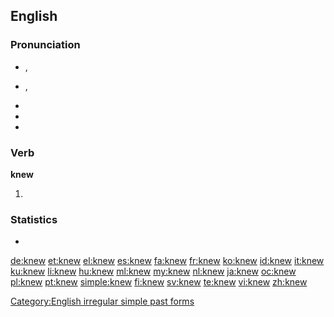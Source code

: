 {{slim-wikipedia|dab=knew}}
==English==

===Pronunciation===
* {{a|RP}} {{IPA|/ˈnjuː/}}, {{X-SAMPA|/"nju:/}}
* {{a|US}} {{IPA|/ˈnuː/}}, {{X-SAMPA|/"nu:/}}
* {{audio|en-us-knew.ogg|Audio (US)}}
* {{rhymes|uː}}
* {{homophones|lang=en|new}}

===Verb===
'''knew'''

# {{en-simple past of|know}}

===Statistics===
* {{rank|mind|heart|going|205|knew|seen|better|name}}

[[Category:English irregular simple past forms]]

[[de:knew]]
[[et:knew]]
[[el:knew]]
[[es:knew]]
[[fa:knew]]
[[fr:knew]]
[[ko:knew]]
[[id:knew]]
[[it:knew]]
[[ku:knew]]
[[li:knew]]
[[hu:knew]]
[[ml:knew]]
[[my:knew]]
[[nl:knew]]
[[ja:knew]]
[[oc:knew]]
[[pl:knew]]
[[pt:knew]]
[[simple:knew]]
[[fi:knew]]
[[sv:knew]]
[[te:knew]]
[[vi:knew]]
[[zh:knew]]